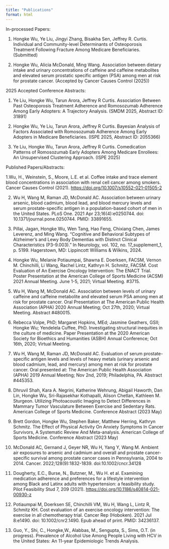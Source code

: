 ---
title: "Publications"
format: html
---

In-processed Papers:

1. Hongke Wu, Ye Liu, Jingyi Zhang, Bisakha Sen, Jeffrey R. Curtis. Individual and Community-level Determinants of Osteoporosis Treatment Following Fracture Among Medicare Beneficiaries. (Submitted)

2. Hongke Wu, Alicia McDonald, Ming Wang. Association between dietary intake and urinary concentrations of caffeine and caffeine metabolites and elevated serum prostatic specific antigen (PSA) among men at risk for prostate cancer. (Accepted by Cancer Causes Control (2025))

2025 Accepted Conference Abstracts:

1. Ye Liu, Hongke Wu, Tarun Arora, Jeffrey R Curtis. Association Between Past Osteoporosis Treatment Adherence and Romosozumab Adherence Among Early Adopters: A Trajectory Analysis. (SMDM 2025, Abstract ID: 31891)

2. Hongke Wu, Ye Liu, Tarun Arora, Jeffrey R Curtis. Bayesian Analysis of Factors Associated with Romosozumab Adherence Among Early Adopters in Medicare Beneficiaries. (ISPE 2025, Abstract ID: 2055366)

3. Ye Liu, Hongke Wu, Tarun Arora, Jeffrey R Curtis. Comedication Patterns of Romosozumab Early Adopters Among Medicare Enrollees: An Unsupervised Clustering Approach. (ISPE 2025)

Published Papers/Abstracts:

1.Wu, H., Weinstein, S., Moore, L.E. et al. Coffee intake and trace element blood concentrations in association with renal cell cancer among smokers. Cancer Causes Control (2021). <https://doi.org/10.1007/s10552-021-01505-2>

2.  Wu H, Wang M, Raman JD, McDonald AC. Association between urinary arsenic, blood cadmium, blood lead, and blood mercury levels and serum prostate-specific antigen in a population-based cohort of men in the United States. PLoS One. 2021 Apr 23;16(4):e0250744. doi: 10.1371/journal.pone.0250744. PMID: 33891655.

3. Pillai, Jagan, Hongke Wu, Wen Tang, Hao Feng, Chixiang Chen, James Leverenz, and Ming Wang. "Cognitive and Behavioral Subtypes of Alzheimer’s and Lewy Body Dementias with Distinct Clinical Characteristics (P3-9.003)." In Neurology, vol. 102, no. 17_supplement_1, p. 5199. Hagerstown, MD: Lippincott Williams & Wilkins, 2024.

4.  Hongke Wu, Melanie Potiaumpai, Shawna E. Doerksen, FACSM, Vernon M. Chinchilli, Li Wang, Rachel Lintz, Kathryn H. Schmitz, FACSM. Cost Evaluation of An Exercise Oncology Intervention: The ENACT Trial. Poster Presentation at the American College of Sports Medicine (ACSM) 2021 Annual Meeting. June 1-5, 2021; Virtual Meeting. #3715.

5.  Wu H, Wang M, McDonald AC. Association between levels of urinary caffeine and caffeine metabolite and elevated serum PSA among men at risk for prostate cancer. Oral Presentation at The American Public Health Association (APHA) 2020 Annual Meeting; Oct 27th, 2020; Virtual Meeting. Abstract #480015.

6.  Rebecca Volpe, PhD; Margaret Hopkins, MEd; Jasmine Geathers, GSII; Hongke Wu; Yendelela Cuffee, PhD. Investigating structural inequities in the culture of medicine. Paper Presentation at the 2020 American Society for Bioethics and Humanities (ASBH) Annual Conference; Oct 16th, 2020; Virtual Meeting.

7.  Wu H, Wang M, Raman JD, McDonald AC. Evaluation of serum prostate-specific antigen levels and levels of heavy metals (urinary arsenic and blood cadmium, lead, and mercury) among men at risk for prostate cancer. Oral presented at: The American Public Health Association (APHA) 2019 Annual Meeting; Nov 2nd, 2019; Philadelphia, PA. Abstract #445353.

8.  Dhruvil Shah, Kara A. Negrini, Katherine Wehrung, Abigail Haworth, Dan Lin, Hongke Wu, Sri-Rajasekhar Kothapalli, Alison Chetlan, Kathleen M. Sturgeon. Utilizing Photoacoustic Imaging to Detect Differences in Mammary Tumor Vasculature Between Exercise and Sedentary Rats. American College of Sports Medicine. Conference Abstract (2023 May)

9.  Brett Gordon, Hongke Wu, Stephen Baker, Matthew Herring, Kathryn Schmitz. The Effect of Physical Activity On Anxiety Symptoms In Cancer Survivors, A Systematic Review And Meta-analysis. American College of Sports Medicine. Conference Abstract (2023 May)

10.  McDonald AC, Gernand J, Geyer NR, Wu H, Yang Y, Wang M. Ambient air exposures to arsenic and cadmium and overall and prostate cancer-specific survival among prostate cancer cases in Pennsylvania, 2004 to 2014. Cancer. 2022;128(9):1832-1839. doi:10.1002/cncr.34128

11. Dougherty, E.C., Burse, N., Butzner, M., Wu H. et al. Examining medication adherence and preferences for a lifestyle intervention among Black and Latinx adults with hypertension: a feasibility study. Pilot Feasibility Stud 7, 209 (2021). <https://doi.org/10.1186/s40814-021-00930-z>

12. Potiaumpai M, Doerksen SE, Chinchilli VM, Wu H, Wang L, Lintz R, Schmitz KH. Cost evaluation of an exercise oncology intervention: The exercise in all chemotherapy trial. Cancer Rep (Hoboken). 2021 Jul 8:e1490. doi: 10.1002/cnr2.1490. Epub ahead of print. PMID: 34236137.

13. Guo, Y., Shi, C., Hongke,W., Alabbas, M., Sengupta, S., Sims, O.T. (in progress). Prevalence of Alcohol Use Among People Living with HCV in the United States: An 11-year Epidemiologic Trends Analysis.
